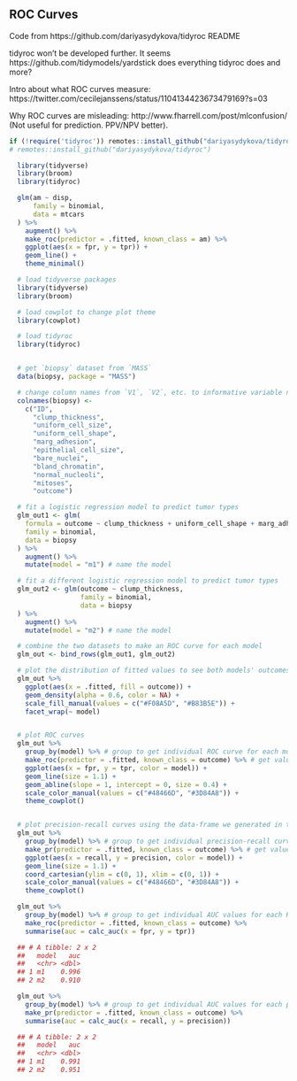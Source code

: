 ## ROC Curves

Code from https://github.com/dariyasydykova/tidyroc README

tidyroc won't be developed further. It seems https://github.com/tidymodels/yardstick does everything tidyroc does and more?

Intro about what ROC curves measure: https://twitter.com/cecilejanssens/status/1104134423673479169?s=03

Why ROC curves are misleading: http://www.fharrell.com/post/mlconfusion/ (Not useful for prediction. PPV/NPV better).


```r

if (!require('tidyroc')) remotes::install_github("dariyasydykova/tidyroc"); library('tidyroc')
# remotes::install_github("dariyasydykova/tidyroc")

  library(tidyverse)
  library(broom)
  library(tidyroc)

  glm(am ~ disp,
      family = binomial,
      data = mtcars
  ) %>%
    augment() %>%
    make_roc(predictor = .fitted, known_class = am) %>%
    ggplot(aes(x = fpr, y = tpr)) +
    geom_line() +
    theme_minimal()

```
  
```r


  # load tidyverse packages
  library(tidyverse)
  library(broom)

  # load cowplot to change plot theme
  library(cowplot)

  # load tidyroc
  library(tidyroc)


  # get `biopsy` dataset from `MASS`
  data(biopsy, package = "MASS")

  # change column names from `V1`, `V2`, etc. to informative variable names
  colnames(biopsy) <-
    c("ID",
      "clump_thickness",
      "uniform_cell_size",
      "uniform_cell_shape",
      "marg_adhesion",
      "epithelial_cell_size",
      "bare_nuclei",
      "bland_chromatin",
      "normal_nucleoli",
      "mitoses",
      "outcome")

  # fit a logistic regression model to predict tumor types
  glm_out1 <- glm(
    formula = outcome ~ clump_thickness + uniform_cell_shape + marg_adhesion + bare_nuclei + bland_chromatin + normal_nucleoli,
    family = binomial,
    data = biopsy
  ) %>%
    augment() %>%
    mutate(model = "m1") # name the model

  # fit a different logistic regression model to predict tumor types
  glm_out2 <- glm(outcome ~ clump_thickness,
                  family = binomial,
                  data = biopsy
  ) %>%
    augment() %>%
    mutate(model = "m2") # name the model

  # combine the two datasets to make an ROC curve for each model
  glm_out <- bind_rows(glm_out1, glm_out2)

  # plot the distribution of fitted values to see both models' outcomes
  glm_out %>%
    ggplot(aes(x = .fitted, fill = outcome)) +
    geom_density(alpha = 0.6, color = NA) +
    scale_fill_manual(values = c("#F08A5D", "#B83B5E")) +
    facet_wrap(~ model)


  # plot ROC curves
  glm_out %>%
    group_by(model) %>% # group to get individual ROC curve for each model
    make_roc(predictor = .fitted, known_class = outcome) %>% # get values to plot an ROC curve
    ggplot(aes(x = fpr, y = tpr, color = model)) +
    geom_line(size = 1.1) +
    geom_abline(slope = 1, intercept = 0, size = 0.4) +
    scale_color_manual(values = c("#48466D", "#3D84A8")) +
    theme_cowplot()


  # plot precision-recall curves using the data-frame we generated in the previous example
  glm_out %>%
    group_by(model) %>% # group to get individual precision-recall curve for each model
    make_pr(predictor = .fitted, known_class = outcome) %>% # get values to plot a precision-recall curve
    ggplot(aes(x = recall, y = precision, color = model)) +
    geom_line(size = 1.1) +
    coord_cartesian(ylim = c(0, 1), xlim = c(0, 1)) +
    scale_color_manual(values = c("#48466D", "#3D84A8")) +
    theme_cowplot()

  glm_out %>%
    group_by(model) %>% # group to get individual AUC values for each ROC curve
    make_roc(predictor = .fitted, known_class = outcome) %>%
    summarise(auc = calc_auc(x = fpr, y = tpr))

  ## # A tibble: 2 x 2
  ##   model   auc
  ##   <chr> <dbl>
  ## 1 m1    0.996
  ## 2 m2    0.910

  glm_out %>%
    group_by(model) %>% # group to get individual AUC values for each precision-recall curve
    make_pr(predictor = .fitted, known_class = outcome) %>%
    summarise(auc = calc_auc(x = recall, y = precision))

  ## # A tibble: 2 x 2
  ##   model   auc
  ##   <chr> <dbl>
  ## 1 m1    0.991
  ## 2 m2    0.951


```
